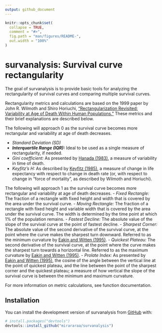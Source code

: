 ```yaml
---
output: github_document
---
```


<!-- README.md is generated from README.Rmd. Please edit that file -->

```r
knitr::opts_chunk$set(
  collapse = TRUE,
  comment = "#>",
  fig.path = "man/figures/README-",
  out.width = "100%"
)
```

# survanalysis: Survival curve rectangularity

<!-- badges: start -->
<!-- badges: end -->

The goal of survanalysis is to provide basic tools for analyzing the rectangularity of survival curves and comparing multiple survival curves. 

Rectangularity metrics and calculations are based on the 1999 paper by John R. Wilmoth and Shiro Horiuchi, ["Rectangularization Revisited: Variability at Age of Death Within Human Populations."](https://link.springer.com/article/10.2307/2648085) These metrics and their brief explanations are described below.

The following will approach 0 as the survival curve becomes more rectangular and variability at age of death decreases.

- *Standard Deviation (SD)*
- ***Interquartile Range (IQR):*** Ideal to be used as a single measure of rectangularity, if needed.
- *Gini coefficient:* As presented by [Hanada (1983)](https://www.jstage.jst.go.jp/article/jjss1970/13/2/13_2_95/_pdf), a measure of variability in time of death.  
- *Keyfitz's H:* As described by [Keyfitz (1985)](https://link.springer.com/book/10.1007/978-1-4757-1879-9), a measure of change in life expectancy with respect to change in death rate (or, with respect to change in "force of mortality", as described by Wilmoth and Horiuchi). 


The following will approach 1 as the survival curve becomes more rectangular and variability at age of death decreases.
- *Fixed Rectangle:* The fraction of a rectangle with fixed height and width that is covered by the area under the survival curve.
- *Moving Rectangle:* The fraction of a rectangle with fixed height and variable width that is covered by the area under the survival curve. The width is determined by the time point at which 1% of the population remains.
- *Fastest Decline:* The absolute value of the slope of the survival curve at the point of fastest decline.
- *Sharpest Corner:* The absolute value of the second derivative of the survival curve, at the point where the curve makes the sharpest turn downward. Referred to as the minimum curvature by [Eakin and Witten (1995)](https://pubmed.ncbi.nlm.nih.gov/7758536/).
- *Quickest Plateau:* The second derivative of the survival curve, at the point where the curve makes the sharpest turn towards a horizontal line. Referred to as the maximum curvature by [Eakin and Witten (1995)](https://pubmed.ncbi.nlm.nih.gov/7758536/).
- *Prolate Index:* As presented by [Eakin and Witten (1995)](https://pubmed.ncbi.nlm.nih.gov/7758536/), the cosine of the angle between the vertical line at the point of quickest plateau, and the line between the point of the sharpest corner and the quickest plateau; a measure of how vertical the slope of the survival curve is between the minimum and maximum curvature.

For more information on metric calculations, see function documentation.


## Installation

You can install the development version of survanalysis from [GitHub](https://github.com/) with:

``` r
# install.packages("devtools")
devtools::install_github("mirararaa/survanalysis")
```
